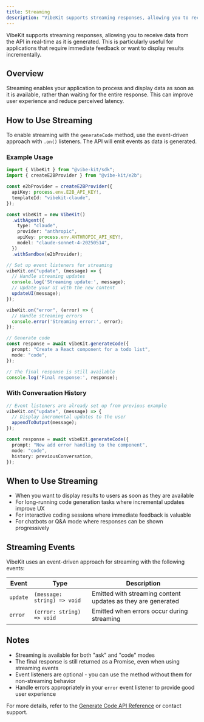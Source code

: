 ```yaml
---
title: Streaming
description: "VibeKit supports streaming responses, allowing you to receive data from the API in real-time as it is generated."
---
```


VibeKit supports streaming responses, allowing you to receive data from the API in real-time as it is generated. This is particularly useful for applications that require immediate feedback or want to display results incrementally.

## Overview

Streaming enables your application to process and display data as soon as it is available, rather than waiting for the entire response. This can improve user experience and reduce perceived latency.

## How to Use Streaming

To enable streaming with the `generateCode` method, use the event-driven approach with `.on()` listeners. The API will emit events as data is generated.

### Example Usage

```typescript
import { VibeKit } from "@vibe-kit/sdk";
import { createE2BProvider } from "@vibe-kit/e2b";

const e2bProvider = createE2BProvider({
  apiKey: process.env.E2B_API_KEY!,
  templateId: "vibekit-claude",
});

const vibeKit = new VibeKit()
  .withAgent({
    type: "claude",
    provider: "anthropic",
    apiKey: process.env.ANTHROPIC_API_KEY!,
    model: "claude-sonnet-4-20250514",
  })
  .withSandbox(e2bProvider);

// Set up event listeners for streaming
vibeKit.on("update", (message) => {
  // Handle streaming updates
  console.log('Streaming update:', message);
  // Update your UI with the new content
  updateUI(message);
});

vibeKit.on("error", (error) => {
  // Handle streaming errors
  console.error('Streaming error:', error);
});

// Generate code
const response = await vibeKit.generateCode({
  prompt: "Create a React component for a todo list",
  mode: "code",
});

// The final response is still available
console.log('Final response:', response);
```

### With Conversation History

```typescript
// Event listeners are already set up from previous example
vibeKit.on("update", (message) => {
  // Display incremental updates to the user
  appendToOutput(message);
});

const response = await vibeKit.generateCode({
  prompt: "Now add error handling to the component",
  mode: "code",
  history: previousConversation,
});
```

## When to Use Streaming

- When you want to display results to users as soon as they are available
- For long-running code generation tasks where incremental updates improve UX
- For interactive coding sessions where immediate feedback is valuable
- For chatbots or Q&A mode where responses can be shown progressively

## Streaming Events

VibeKit uses an event-driven approach for streaming with the following events:

| Event | Type | Description |
|----------|------|-------------|
| `update` | `(message: string) => void` | Emitted with streaming content updates as they are generated |
| `error` | `(error: string) => void` | Emitted when errors occur during streaming |

## Notes

- Streaming is available for both "ask" and "code" modes
- The final response is still returned as a Promise, even when using streaming events
- Event listeners are optional - you can use the method without them for non-streaming behavior
- Handle errors appropriately in your `error` event listener to provide good user experience

For more details, refer to the [Generate Code API Reference](/api-reference/generate-code) or contact support. 